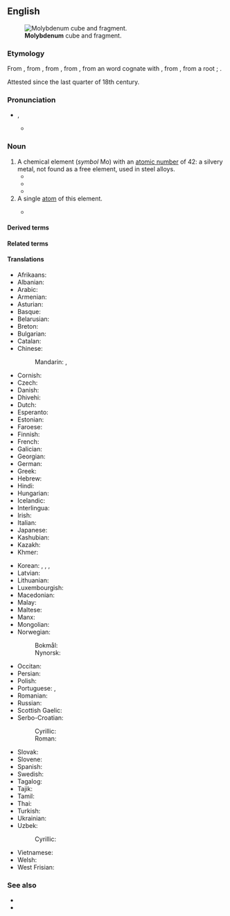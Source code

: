 ==English==
{{wikipedia|lang=en}}
{{elements|en|Mo|niobium|Nb|technetium|Tc}}
[[File:Molybdenum_crystaline_fragment_and_1cm3_cube.jpg|thumb|'''Molybdenum''' cube and fragment.]]

===Etymology===
From {{bor|en|NL.|molybdaenum}}, from {{m|la|molybdaena|t=any of various substances resembling lead}}, from {{der|en|grc|μολύβδαινα|t=a [[plummet]], piece of lead}}, from {{m|grc|μόλυβδος|t=lead; graphite}}, from an {{der|en|ine-ana|-}} word cognate with {{cog|xld|𐤪𐤠𐤭𐤦𐤥𐤣𐤠|t=dark}}, from {{der|en|ine-pro||*morkʷ-iyo-}}, from a root {{m|ine-pro|*morkʷ-||dark}}; {{suffix|en||um|gloss2=a chemical element}}.

Attested since the last quarter of 18th century.

===Pronunciation===
* {{enPR|məlĭb'dĭnəm}}, {{IPA|en|/məˈlɪbdɪnəm/}}
** {{audio|en|LL-Q1860 (eng)-Vealhurl-molybdenum.wav|Audio (RP)}}

===Noun===
{{en-noun|~}}

# A chemical element (''symbol'' Mo) with an [[atomic number]] of 42: a silvery metal, not found as a free element, used in steel alloys.
#* {{quote-book|en|year=1803|chapter=Of Metals|editor={{w|George Gleig}}|title=Supplement to the Third Edition of the {{w|Encyclopædia Britannica}}, or, A Dictionary of Arts, Sciences, and Miscellaneous Literature|volume=I|edition=2nd|page=225|pageurl=https://archive.org/stream/encbritannicasup01macf#page/225|passage=The metals at preſent amount to 21 ; only 11 of which were known before the year 1730. Their names are gold, ſilver, platinum, mercury, copper, iron, tin, lead, zinc, antimony, biſmuth, arſenic, cobalt, nickel, manganeſe, tungſten, '''molybdenum,''' uranium, tellurium, titanium, chromum.}}
#* {{quote-book|en|year=1928|author=Lawrence R. Bourne
|title=Well Tackled!
|chapter=4|url=http://openlibrary.org/works/OL5387037W
|passage=Technical terms like ferrite, perlite, graphite, and hardenite were bandied to and fro, and when Paget glibly brought out such a rare exotic as ferro-'''molybdenum''', Benson forgot that he was a master ship-builder,&nbsp;[…]}}
#* {{quote-journal|en|year=1990|author=Arthur J. Conacher|title=Salt of the Earth|journal=Environment|volume=32|number=6|url=https://search.proquest.com/docview/224040186|page=40|passage=At pH levels below 5, wheat yields may be low, '''molybdenum''' may become unavailable to plants, and other trace elements may be concentrated to toxic levels.}}
# A single [[atom]] of this element.
#: {{ux|en|a quadruple bond between '''molybdenums'''}}
#* {{quote-book|en|year=2007|author=Peter Day|title=Molecules into Materials: Case Studies in Materials Chemistry—Mixed Valency, Magnetism and Superconductivity|page=233|pageurl=https://books.google.com/books?id=_wxhDQAAQBAJ&pg=PA233|passage=Thus in M<sub>4</sub>O<sub>11</sub>, for example, ¾ of the '''molybdenums''' are [[octahedrally]] connected and ¼ are [[tetrahedrally]] coordinated and, furthermore, the formula is compatible with the existence of one Mo(IV) for every three Mo(VI), so at first glance the compound might appear to be a class I mixed valence system.}}

====Derived terms====
{{col3|en
|ferromolybdenum
|moly
|molybdate
|molybdenated
|molybdenian
|molybdenum blue
|molybdenum carbonyl
|molybdenum chloride
|[[molybdenum disulfide]], [[molybdenum disulphide]]
|molybdenum hexacarbonyl
|molybdenum orange
|molybdenum oxide
|[[molybdenum sulfide]], [[molybdenum sulphide]]
|molybdenum trioxide
|molybdian
|molybdo-
}}

====Related terms====
{{col3|en
|molybdena
|molybdenite
|molybdic
|molybdite
|molybdous
}}

====Translations====
{{trans-top|chemical element}}
* Afrikaans: {{t+|af|molibdeen}}
* Albanian: {{t+|sq|molibden|?}}
* Arabic: {{t|ar|مُولِيبْدِينُوم|m|tr=mulibdinum}}
* Armenian: {{t+|hy|մոլիբդեն}}
* Asturian: {{t|ast|molibdenu|m}}
* Basque: {{t|eu|molibdenoa}}
* Belarusian: {{t|be|малібдэ́н|m}}
* Breton: {{t|br|molibden|?}}
* Bulgarian: {{t|bg|моли́бден|m}}
* Catalan: {{t+|ca|molibdè|m}}
* Chinese:
*: Mandarin: {{t+|cmn|鉬}}, {{t+|cmn|钼|tr=mù}}
* Cornish: {{t|kw|molybdenum|?}}
* Czech: {{t+|cs|molybden|m}}
* Danish: {{t+|da|molybdæn|n}}
* Dhivehi: {{t-needed|dv}}
* Dutch: {{t+|nl|molybdeen|n}}
* Esperanto: {{t+|eo|molibdeno}}
* Estonian: {{t+|et|molübdeen}}
* Faroese: {{t|fo|molybden|n}}
* Finnish: {{t+|fi|molybdeeni}}
* French: {{t+|fr|molybdène|m}}
* Galician: {{t+|gl|molibdeno|m}}
* Georgian: {{t|ka|მოლიბდენი}}
* German: {{t+|de|Molybdän|n}}
* Greek: {{t+|el|μολυβδένιο|n}}
* Hebrew: {{t+|he|מוליבדן|m|tr=molibdén}}
* Hindi: {{t|hi|संवर्णातु|?}}
* Hungarian: {{t+|hu|molibdén}}
* Icelandic: {{t+|is|mólýbden|n}}
* Interlingua: {{t|ia|molybdeno}}
* Irish: {{t+|ga|molaibdéineam|m}}
* Italian: {{t+|it|molibdeno|m}}
* Japanese: {{t+|ja|モリブデン|tr=moribuden}}
* Kashubian: {{t|csb|molibdén|?}}
* Kazakh: {{t+|kk|молибден}}
* Khmer: {{t|km|ម៉ូលីបដែន}}
{{trans-mid}}
* Korean: {{t+|ko|몰리브덴}}, {{t|ko|수연(水鉛)}}, {{t|ko|휘수연정광(輝水鉛精鑛)}}, {{t|ko|몰리브데넘}}
* Latvian: {{t|lv|molibdens|m}}
* Lithuanian: {{t+|lt|molibdenas|m}}
* Luxembourgish: {{t|lb|Molybdän|?}}
* Macedonian: {{t|mk|молибде́н|m}}
* Malay: {{t|ms|molibdenum}}
* Maltese: {{t|mt|molibdenu|?}}
* Manx: {{t|gv|molybdenum|?}}
* Mongolian: {{t|mn|молибден}} {{t|mn|ᠮᠣᠯᠢᠪᠳᠡᠨ}}
* Norwegian:
*: Bokmål: {{t|nb|molybden|n}}
*: Nynorsk: {{t+|nn|molybden|m|n}}
* Occitan: {{t|oc|molibdèn|m}}
* Persian: {{t-needed|fa}}
* Polish: {{t+|pl|molibden|m}}
* Portuguese: {{t+|pt|molibdénio|m}} {{qualifier|Portugal}}, {{t+|pt|molibdênio|m}} {{qualifier|Brazil}}
* Romanian: {{t+|ro|molibden|n}}
* Russian: {{t+|ru|молибде́н|m|tr=molibdɛ́n}}
* Scottish Gaelic: {{t|gd|moilibdeanum|m}}
* Serbo-Croatian:
*: Cyrillic: {{t|sh|мо̀либден|m}}
*: Roman: {{t+|sh|mòlibden|m}}
* Slovak: {{t+|sk|molybdén|m}}
* Slovene: {{t+|sl|molibden|m}}
* Spanish: {{t+|es|molibdeno|m}}
* Swedish: {{t+|sv|molybden|n}}
* Tagalog: {{t|tl|molibdeno}}
* Tajik: {{t|tg|молибден}}
* Tamil: {{t|ta|போன்றீயம்}}
* Thai: {{t|th|โมลิบดีนัม}}
* Turkish: {{t+|tr|molibden}}
* Ukrainian: {{t|uk|молібде́н|m}}
* Uzbek: {{t+|uz|molibden}}
*: Cyrillic: {{t+|uz|молибден}}
* Vietnamese: {{t|vi|molypđen}}
* Welsh: {{t+|cy|molybdenwm|m}}
* West Frisian: {{t|fy|molybdeen|?}}
{{trans-bottom}}

===See also===
* {{l|en|powellite}}
* {{l|en|wulfenite}}